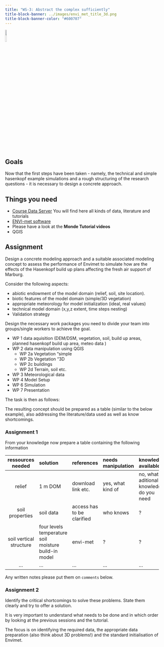 ```yaml
---
title: "WS-3: Abstract the complex sufficiently"
title-block-banner: ../images/envi_met_title_3d.png
title-block-banner-color: "#600707" 
---
```


![](../images/mandantory.png){width=10%}

## Goals 

Now that the first steps have been taken - namely, the technical and simple hasenkopf example simulations and a rough structuring of the research questions - it is necessary to design a concrete approach.




## Things you need

* [Course Data Server](https://hessenbox.uni-marburg.de/getlink/fi5p6EzMUrtUVFW3DnkFky/envimet) You will find here all kinds of data, literature and tutorials 
* [ENVI-met software](https://envi-met.info/doku.php?id=start)
* Please have a look at the **Monde Tutorial videos**
* QGIS

## Assignment
Design a concrete modeling approach and a suitable associated modeling concept to assess the performance of Envimet to simulate how are the effects of the Hasenkopf build up plans affecting the fresh air support of Marburg.  

Consider the following aspects:

* abiotic endowment of the model domain (relief, soil, site location).
* biotic features of the model domain (simple/3D vegetation)
* appropriate meteorology for model initialization (ideal, real values)
* technical model domain (x,y,z extent, time steps nesting)
* Validation strategy

Design the necessary work packages you need to divide your team into groups/single workers to achieve the goal.

 * WP 1 data aquisition (DEM/DSM, vegetation, soil, build up areas, planned hasenkopf build up area, meteo data )
 * WP 2 data manipulation using QGIS 
   - WP 2a Vegetation "simple
   - WP 2b Vegetation "3D
   - WP 2c buildings
   - WP 2d Terrain, soil etc.
 * WP 3 Meteorological data
 * WP 4 Model Setup
 * WP 6 Simulation
 * WP 7 Presentation
 
 
The task is then as follows:

The resulting concept should be prepared as a table (similar to the below example), also addressing the literature/data  used as well as know shortcomings.

### Assignment 1

From your knowledge now prepare a table containing the following information 

| ressources needed | solution | references | needs manipulation | knowledge available | Who is doing it |
|:-------:|:--------|:---------|:---------|:---------|:---------|
| relief | 1 m DOM |  download link etc. | yes, what kind of | no, what aditional knowledge do you need | Name(s) |
| soil properties | soil data  | access has to be clarified |  who knows| ? | ? |
| soil vertical structure | four levels temperature soil moisture build-in model| envi-met | ? | ? | ? |
|... |... |... |... |... |... |


Any written notes please put them on `comments` below. 

### Assignment 2

Identify the critical shortcomings to solve these problems. State them clearly and try to offer a solution.

::: {.callout-tip appearance="simple"}

It is very important to understand what needs to be done and in which order by looking at the previous sessions and the tutorial. 

The focus is on identifying the required data, the appropriate data preparation (also think about 3D problems!) and the standard initialisation of Envimet.

:::


